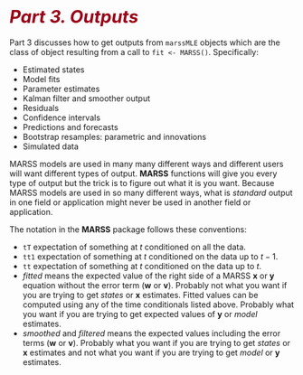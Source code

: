 # <i style="font-size: 110%; color:#990017;">Part 3. Outputs</i> {- #part3}

Part 3 discusses how to get outputs from `marssMLE` objects which are the class of object resulting from a call to `fit <- MARSS()`. Specifically:

- Estimated states
- Model fits
- Parameter estimates
- Kalman filter and smoother output
- Residuals
- Confidence intervals
- Predictions and forecasts
- Bootstrap resamples: parametric and innovations
- Simulated data

MARSS models are used in many many different ways and different users will want different types of output.  **MARSS** functions will give you every type of output but the trick is to figure out what it is you want. Because MARSS models are used in so many different ways, what is *standard* output in one field or application might never be used in another field or application.

The notation in the **MARSS** package follows these conventions:

* `tT` expectation of something at $t$ conditioned on all the data.
* `tt1` expectation of something at $t$ conditioned on the data up to $t-1$.
* `tt` expectation of something at $t$ conditioned on the data up to $t$.
* *fitted* means the expected value of the right side of a MARSS $\mathbf{x}$ or $\mathbf{y}$ equation without the error term ($\mathbf{w}$ or $\mathbf{v}$). Probably not what you want if you are trying to get *states* or $\mathbf{x}$ estimates. Fitted values can be computed using any of the time conditionals listed above. Probably what you want if you are trying to get expected values of $\mathbf{y}$ or *model* estimates.
* *smoothed* and *filtered* means the expected values including the error terms ($\mathbf{w}$ or $\mathbf{v}$). Probably what you want if you are trying to get *states* or $\mathbf{x}$ estimates and not what you want if you are trying to get *model* or $\mathbf{y}$ estimates.


